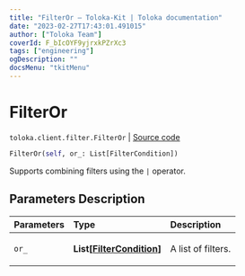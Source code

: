 ```yaml
---
title: "FilterOr — Toloka-Kit | Toloka documentation"
date: "2023-02-27T17:43:01.491015"
author: ["Toloka Team"]
coverId: F_bIcOYF9yjrxkPZrXc3
tags: ["engineering"]
ogDescription: ""
docsMenu: "tkitMenu"
---
```


# FilterOr
`toloka.client.filter.FilterOr` | [Source code](https://github.com/Toloka/toloka-kit/blob/v1.1.4/src/client/filter.py#L92)

```python
FilterOr(self, or_: List[FilterCondition])
```

Supports combining filters using the `|` operator.

## Parameters Description

| Parameters | Type | Description |
| :----------| :----| :-----------|
`or_`|**List\[[FilterCondition](/docs/toloka-kit/reference/toloka.client.filter.FilterCondition)\]**|<p>A list of filters.</p>